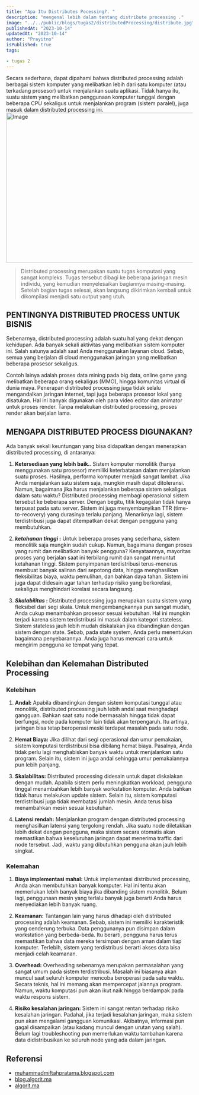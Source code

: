 ```yaml
---
title: "Apa Itu Distributes Pocessing?. "
description: "mengenal lebih dalam tentang distribute processing ."
image: "../../public/blogs/tugas2/distributedProcessing/distribute.jpg"
publishedAt: "2023-10-14"
updatedAt: "2023-10-14"
author: "Prayitno"
isPublished: true
tags:

- tugas 2
---
```


Secara sederhana, dapat dipahami bahwa distributed processing adalah berbagai sistem komputer yang melibatkan lebih dari satu komputer (atau terkadang prosesor) untuk menjalankan suatu aplikasi. Tidak hanya itu, suatu sistem yang melibatkan penggunaan komputer tunggal dengan beberapa CPU sekaligus untuk menjalankan program (sistem paralel), juga masuk dalam distributed processing ini.
<Image
  src="/blogs/tugas2/distributedProcessing/distributeCover.jpg"
  width="718"
  height="404"
  alt="Image"
  sizes="100vw"
/>

> Distributed processing merupakan suatu tugas komputasi yang sangat kompleks. Tugas tersebut dibagi ke beberapa jaringan mesin individu, yang kemudian menyelesaikan bagiannya masing-masing. Setelah bagian tugas selesai, akan langsung dikirimkan kembali untuk dikompilasi menjadi satu output yang utuh.

## PENTINGNYA DISTRIBUTED PROCESS UNTUK BISNIS 
Sebenarnya, distributed processing adalah suatu hal yang dekat dengan kehidupan. Ada banyak sekali aktivitas yang melibatkan sistem komputer ini. Salah satunya adalah saat Anda menggunakan layanan cloud. Sebab, semua yang berjalan di cloud menggunakan jaringan yang melibatkan beberapa prosesor sekaligus.

Contoh lainya adalah proses data mining pada big data, online game yang melibatkan beberapa orang sekaligus (MMO), hingga komunitas virtual di dunia maya. Penerapan distributed processing juga tidak selalu mengandalkan jaringan internet, tapi juga beberapa prosesor lokal yang disatukan. Hal ini banyak digunakan oleh para video editor dan animator untuk proses render. Tanpa melakukan distributed processing, proses render akan berjalan lama.

## MENGAPA DISTRIBUTED PROCESS DIGUNAKAN?
Ada banyak sekali keuntungan yang bisa didapatkan dengan menerapkan distributed processing, di antaranya:

1. **Ketersediaan yang lebih baik.**.
Sistem komputer monolitik (hanya menggunakan satu prosesor) memiliki keterbatasan dalam menjalankan suatu proses. Hasilnya, performa komputer menjadi sangat lambat. Jika Anda menjalankan satu sistem saja, mungkin masih dapat ditoleransi. Namun, bagaimana jika harus menjalankan beberapa sistem sekaligus dalam satu waktu? Distributed processing membagi operasional sistem tersebut ke beberapa server. Dengan begitu, titik kegagalan tidak hanya terpusat pada satu server. Sistem ini juga menyembunyikan TTR (time-to-recovery) yang durasinya terlalu panjang. Menariknya lagi, sistem terdistribusi juga dapat ditempatkan dekat dengan pengguna yang membutuhkan. 

2. **_ketahanan tinggi_ :**
Untuk beberapa proses yang sederhana, sistem monolitik saja mungkin sudah cukup. Namun, bagaimana dengan proses yang rumit dan melibatkan banyak pengguna? Kenyataannya, mayoritas proses yang berjalan saat ini terbilang rumit dan sangat menuntut ketahanan tinggi. Sistem penyimpanan terdistribusi terus-menerus membuat banyak salinan dari sepotong data, hingga menghasilkan fleksibilitas biaya, waktu pemulihan, dan bahkan daya tahan. Sistem ini juga dapat didesain agar tahan terhadap risiko yang berkorelasi, sekaligus menghindari korelasi secara langsung.

3. **_Skalabilitas_ :**
Distributed processing juga merupakan suatu sistem yang fleksibel dari segi skala. Untuk mengembangkannya pun sangat mudah, Anda cukup menambahkan prosesor sesuai kebutuhan. Hal ini mungkin terjadi karena sistem terdistribusi ini masuk dalam kategori stateless. Sistem stateless jauh lebih mudah diskalakan jika dibandingkan dengan sistem dengan state. Sebab, pada state system, Anda perlu menentukan bagaimana penyebarannya. Anda juga harus mencari cara untuk mengirim pengguna ke tempat yang tepat.

## Kelebihan dan Kelemahan Distributed Processing 
### Kelebihan
1. **Andal:**
Apabila dibandingkan dengan sistem komputasi tunggal atau monolitik, distributed processing jauh lebih andal saat menghadapi gangguan. Bahkan saat satu node bermasalah hingga tidak dapat berfungsi, node pada komputer lain tidak akan terpengaruh. Itu artinya, jaringan bisa tetap beroperasi meski terdapat masalah pada satu node.

2. **Hemat Biaya:**
Jika dilihat dari segi operasional dan umur pemakaian, sistem komputasi terdistribusi bisa dibilang hemat biaya. Pasalnya, Anda tidak perlu lagi menghabiskan banyak waktu untuk menjalankan satu program. Selain itu, sistem ini juga andal sehingga umur pemakaiannya pun lebih panjang.

3. **Skalabilitas:**
Distributed processing didesain untuk dapat diskalakan dengan mudah. Apabila sistem perlu meningkatkan workload, pengguna tinggal menambahkan lebih banyak workstation komputer. Anda bahkan tidak harus melakukan update sistem. Selain itu, sistem komputasi terdistribusi juga tidak membatasi jumlah mesin. Anda terus bisa menambahkan mesin sesuai kebutuhan.

4. **Latensi rendah:**
Menjalankan program dengan distributed processing menghasilkan latensi yang tergolong rendah. Jika suatu node diletakkan lebih dekat dengan pengguna, maka sistem secara otomatis akan memastikan bahwa keseluruhan jaringan dapat menerima traffic dari node tersebut. Jadi, waktu yang dibutuhkan pengguna akan jauh lebih singkat.

### Kelemahan
1. **Biaya implementasi mahal:**
Untuk implementasi distributed processing, Anda akan membutuhkan banyak komputer. Hal ini tentu akan memerlukan lebih banyak biaya jika dibanding sistem monolitik. Belum lagi, penggunaan mesin yang terlalu banyak juga berarti Anda harus menyediakan lebih banyak ruang.

2. **Keamanan:**
Tantangan lain yang harus dihadapi oleh distributed processing adalah keamanan. Sebab, sistem ini memiliki karakteristik yang cenderung terbuka. Data penggunanya pun disimpan dalam workstation yang berbeda-beda. Itu berarti, pengguna harus terus memastikan bahwa data mereka tersimpan dengan aman dalam tiap komputer. Terlebih, sistem yang terdistribusi berarti akses data bisa menjadi celah keamanan.

3. **Overhead:**
Overheading sebenarnya merupakan permasalahan yang sangat umum pada sistem terdistribusi. Masalah ini biasanya akan muncul saat seluruh komputer mencoba beroperasi pada satu waktu. Secara teknis, hal ini memang akan mempercepat jalannya program. Namun, waktu komputasi pun akan ikut naik hingga berdampak pada waktu respons sistem.

4. **Risiko kesalahan jaringan:**
Sistem ini sangat rentan terhadap risiko kesalahan jaringan. Padahal, jika terjadi kesalahan jaringan, maka sistem pun akan mengalami gangguan komunikasi. Akibatnya, informasi pun gagal disampaikan (atau kadang muncul dengan urutan yang salah). Belum lagi troubleshooting pun memerlukan waktu tambahan karena data didistribusikan ke seluruh node yang ada dalam jaringan.

## Referensi 
- [muhammadmiftahpratama.blogspot.com](https://muhammadmiftahpratama.blogspot.com/p/pengertian-distributedprocessing.html)
- [blog.algorit.ma](https://blog.algorit.ma/kelebihan-kelemahan-distributed-processing/)
- [algorit.ma](https://algorit.ma/blog/distributed-processing-2022/)